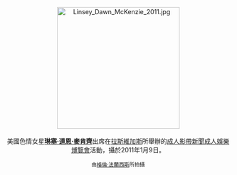 <center>
[[File:Linsey_Dawn_McKenzie_2011.jpg|275px]]
<br><br>
美國色情女星'''[[琳塞·道恩·麥肯齊|琳塞·道恩·麥肯齊]]'''出席在[[拉斯維加斯|拉斯維加斯]]所舉辦的[[成人影帶新聞成人娛樂博覽會|成人影帶新聞成人娛樂博覽會]]活動，攝於2011年1月9日。
<p>
<small>由[[:en:User:Toglenn|格倫·法蘭西斯]]所拍攝</small>
</center>
